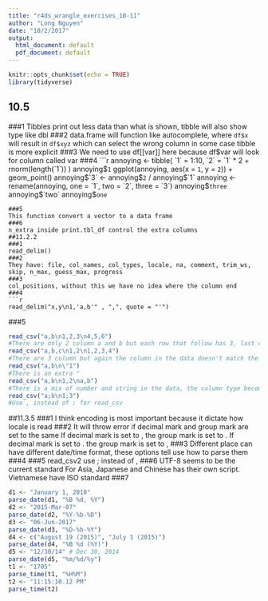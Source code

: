 ```yaml
---
title: "r4ds_wrangle_exercises_10-11"
author: "Long Nguyen"
date: "10/2/2017"
output:
  html_document: default
  pdf_document: default
---
```


```r
knitr::opts_chunk$set(echo = TRUE)
library(tidyverse)
```

## 10.5

###1
Tibbles print out less data than what is shown, tibble will also show type like dbl
###2
data.frame will function like autocomplete, where `df$x` will result in `df$xyz` which can select the wrong column in some case
tibble is more explicit
###3
We need to use df[[var]] here because df$var will look for column called var
###4
```r
annoying <- tibble(
  `1` = 1:10,
  `2` = `1` * 2 + rnorm(length(`1`))
)
annoying$`1`
ggplot(annoying, aes(x = `1`, y = `2`)) +
  geom_point()
annoying$`3` <- annoying$`2` / annoying$`1`
annoying <- rename(annoying, one = `1`, two = `2`, three = `3`)
annoying$`three`
annoying$`two`
annoying$`one`
```
###5
This function convert a vector to a data frame
###6
n_extra inside print.tbl_df control the extra columns
##11.2.2
###1
read_delim()
###2
They have: file, col_names, col_types, locale, na, comment, trim_ws, skip, n_max, guess_max, progress
###3
col_positions, without this we have no idea where the column end
###4
```r
read_delim("x,y\n1,'a,b'" , ",", quote = "'")
```
###5
```r
read_csv("a,b\n1,2,3\n4,5,6")
#There are only 2 column a and b but each row that follow has 3, last column is missing
read_csv("a,b,c\n1,2\n1,2,3,4")
#There are 3 column but again the column in the data doesn't match the number of column
read_csv("a,b\n\"1")
#There is an extra " 
read_csv("a,b\n1,2\na,b")
#There is a mix of number and string in the data, the column type become string
read_csv("a;b\n1;3")
#Use , instead of ; for read_csv
```

##11.3.5
###1
I think encoding is most important because it dictate how locale is read
###2
It will throw error if decimal mark and group mark are set to the same
If decimal mark is set to , the group mark is set to .
If decimal mark is set to . the group mark is set to ,
###3
Different place can have different date/time format, these options tell use how to parse them
###4
###5
read_csv2 use ; instead of ,
###6
UTF-8 seems to be the current standard
For Asia, Japanese and Chinese has their own script. Vietnamese have ISO standard
###7
```r
d1 <- "January 1, 2010"
parse_date(d1, "%B %d, %Y")
d2 <- "2015-Mar-07"
parse_date(d2, "%Y-%b-%D")
d3 <- "06-Jun-2017"
parse_date(d3, "%D-%b-%Y")
d4 <- c("August 19 (2015)", "July 1 (2015)")
parse_date(d4, "%B %d (%Y)")
d5 <- "12/30/14" # Dec 30, 2014
parse_date(d5, "%m/%d/%y")
t1 <- "1705"
parse_time(t1, "%H%M")
t2 <- "11:15:10.12 PM"
parse_time(t2)
```




